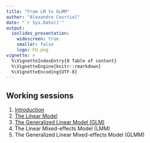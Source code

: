 ```yaml
---
title: "From LM to GLMM"
author: "Alexandre Courtiol"
date: "`r Sys.Date()`"
output:
  ioslides_presentation:
    widescreen: true
    smaller: false
    logo: FU.png
vignette: >
  %\VignetteIndexEntry{0 Table of content}
  %\VignetteEngine{knitr::rmarkdown}
  %\VignetteEncoding{UTF-8}
---
```


## Working sessions

1. [Introduction](./Introduction.html)
2. [The Linear Model](./LM_intro.html)
3. [The Generalized Linear Model (GLM)](./GLM_intro.html)
4. The Linear Mixed-effects Model (LMM)
5. The Generalized Linear Mixed-effects Model (GLMM)

